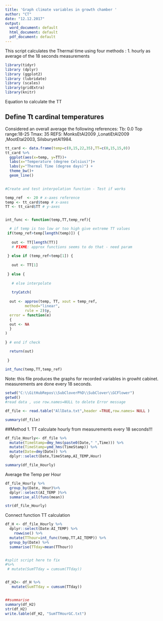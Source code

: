 ```yaml
---
title: 'Graph climate variables in growth chamber '
author: "CT"
date: "12.12.2017"
output:
  word_document: default
  html_document: default
  pdf_document: default
---
```


This script calculates the Thermal time using four methods : 
1. hourly as average of the 18 seconds measurements 


```r
library(tidyr)
library (dplyr)
library (ggplot2)
library (lubridate)
library (scales)
library(gridExtra)
library(knitr)
```

Equation  to calculate the TT 



## Define Tt cardinal temperatures

Considered an overall average the following references:
Tb: 0.0
Top range:18-25
Tmax: 35
REFS: MonksEtAl2009	,LonatiEtAl2009	,MootEtal2003, SilsburyetAl1984. 
							
```r

tt_card <- data.frame(temp=c(0,15,22,35),TT=c(0,15,15,0))
tt_card %>%
  ggplot(aes(x=temp, y=TT))+
  labs(x="Temperature (degree Celsius)")+
  labs(y="Thermal Time (degree days)") +
  theme_bw()+
  geom_line()
  
```



```r

 

#Create and test interpolation function - Test if works 

temp_ref  <- 20 # x-axes reference
temp <- tt_card$temp # x-axes
TT <- tt_card$TT # y-axes


int_func <- function(temp,TT,temp_ref){

  # if temp is too low or too high give extreme TT values
 if(temp_ref>temp[length(temp)]) {
   
   out <- TT[length(TT)] 
   # FIXME: approx functions seems to do that - need param
   
 } else if (temp_ref<temp[1]) {
   
   out <- TT[1]
   
 } else {
   
   # else interpolate
   
   tryCatch(  
   
  out <- approx(temp, TT, xout = temp_ref, 
         method="linear", 
         rule = 2)$y,
  error = function(e) 
  {
  out <- NA
  }
) 
  
} # end if check

  return(out)  
  
 }
  
int_func(temp,TT,temp_ref)


```




Note: this file produces the graphs for recorded variables in growht cabinet. measurements are done every 18 seconds. 

```r

setwd("C:\\GitHubRepos\\SubCloverPhD\\SubClover\\GCFlower")
getwd()
#read data , use row.names=NULL to delete Error message 

df_file <- read.table("AllData.txt",header =TRUE,row.names= NULL )

```

```r
summary(df_file)
```

##Method 1. TT calculate hourly from measurements every 18 seconds!!!  

```r

df_file_Hourly<- df_file %>%
  mutate(TimeStamp=dmy_hms(paste0(Date," ",Time))) %>%
  mutate(TimeStamp=ymd_hms(TimeStamp)) %>%
  mutate(Date=dmy(Date)) %>%
  dplyr::select(Date,TimeStamp,AI_TEMP,Hour)

summary(df_file_Hourly)
```
Average the Temp per Hour

```r

df_file_Hourly %>%
  group_by(Date, Hour)%>%
  dplyr::select(AI_TEMP )%>%
  summarise_all(funs(mean))

str(df_file_Hourly)


```

Connect function TT calculation 


```r


df_H <- df_file_Hourly %>%
  dplyr::select(Date:AI_TEMP) %>%
    rowwise() %>%
  mutate(TThour=int_func(temp,TT,AI_TEMP)) %>%
  group_by(Date) %>%
  summarise(TTday=mean(TThour))


#split script here to fix 
#%>% 
 # mutate(SumTTday = cumsum(TTday))


df_H2<- df_H %>%
   mutate(SumTTday = cumsum(TTday))


##summarise 
summary(df_H2)
str(df_H2)
write.table(df_H2, "SumTTHourGC.txt")


```

 

